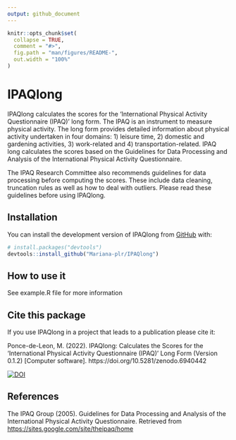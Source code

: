```yaml
---
output: github_document
---
```


<!-- README.md is generated from README.Rmd. Please edit that file -->

```r
knitr::opts_chunk$set(
  collapse = TRUE,
  comment = "#>",
  fig.path = "man/figures/README-",
  out.width = "100%"
)
```

# IPAQlong

<!-- badges: start -->
<!-- badges: end -->

IPAQlong calculates the scores for the 'International Physical Activity Questionnaire (IPAQ)' long form. The IPAQ is an instrument to measure physical activity. The long form provides detailed information about physical activity undertaken in four domains: 1) leisure time, 2) domestic and gardening activities, 3) work-related and 4) transportation-related. IPAQ long calculates the scores based on the Guidelines for Data Processing and Analysis of the International Physical Activity Questionnaire. 

The IPAQ Research Committee also recommends guidelines for data processing before computing the scores. These include data cleaning, truncation rules as well as how to deal with outliers. Please read these guidelines before using IPAQlong.


## Installation

You can install the development version of IPAQlong from [GitHub](https://github.com/) with:

``` r
# install.packages("devtools")
devtools::install_github("Mariana-plr/IPAQlong")
```

## How to use it

See example.R file for more information

## Cite this package

If you use IPAQlong in a project that leads to a publication please cite it:

Ponce-de-Leon, M. (2022). IPAQlong: Calculates the Scores for the ‘International Physical Activity Questionnaire (IPAQ)’ Long Form (Version 0.1.2) [Computer software]. https://doi.org/10.5281/zenodo.6940442

[![DOI](https://zenodo.org/badge/DOI/10.5281/zenodo.6940442.svg)](https://doi.org/10.5281/zenodo.6940442)

## References

The IPAQ Group (2005). Guidelines for Data Processing and Analysis of the International Physical Activity Questionnaire. Retrieved from <https://sites.google.com/site/theipaq/home>
